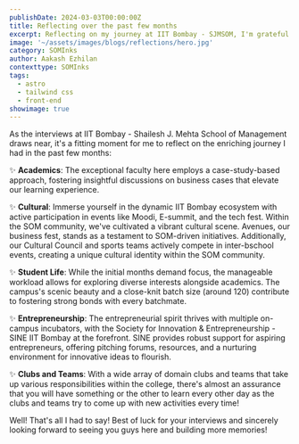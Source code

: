 ```yaml
---
publishDate: 2024-03-03T00:00:00Z
title: Reflecting over the past few months
excerpt: Reflecting on my journey at IIT Bombay - SJMSOM, I'm grateful for the transformative experiences and excited for the upcoming interviews. Best wishes to all prospective students - may your time here be as enriching and memorable as mine!
image: '~/assets/images/blogs/reflections/hero.jpg'
category: SOMInks
author: Aakash Ezhilan
contexttype: SOMInks
tags:
  - astro
  - tailwind css
  - front-end
showimage: true
---
```


As the interviews at IIT Bombay - Shailesh J. Mehta School of Management draws near, it's a fitting moment for me to reflect on the enriching journey I had in the past few months:

✨ <b>Academics</b>: The exceptional faculty here employs a case-study-based approach, fostering insightful discussions on business cases that elevate our learning experience.

✨ <b>Cultural</b>: Immerse yourself in the dynamic IIT Bombay ecosystem with active participation in events like Moodi, E-summit, and the tech fest. Within the SOM community, we've cultivated a vibrant cultural scene. Avenues, our business fest, stands as a testament to SOM-driven initiatives. Additionally, our Cultural Council and sports teams actively compete in inter-bschool events, creating a unique cultural identity within the SOM community.

✨ <b>Student Life</b>: While the initial months demand focus, the manageable workload allows for exploring diverse interests alongside academics. The campus's scenic beauty and a close-knit batch size (around 120) contribute to fostering strong bonds with every batchmate.

✨ <b>Entrepreneurship</b>: The entrepreneurial spirit thrives with multiple on-campus incubators, with the Society for Innovation & Entrepreneurship -SINE IIT Bombay at the forefront. SINE provides robust support for aspiring entrepreneurs, offering pitching forums, resources, and a nurturing environment for innovative ideas to flourish.

✨ <b>Clubs and Teams</b>: With a wide array of domain clubs and teams that take up various responsibilities within the college, there's almost an assurance that you will have something or the other to learn every other day as the clubs and teams try to come up with new activities every time!

Well! That's all I had to say! Best of luck for your interviews and sincerely looking forward to seeing you guys here and building more memories!